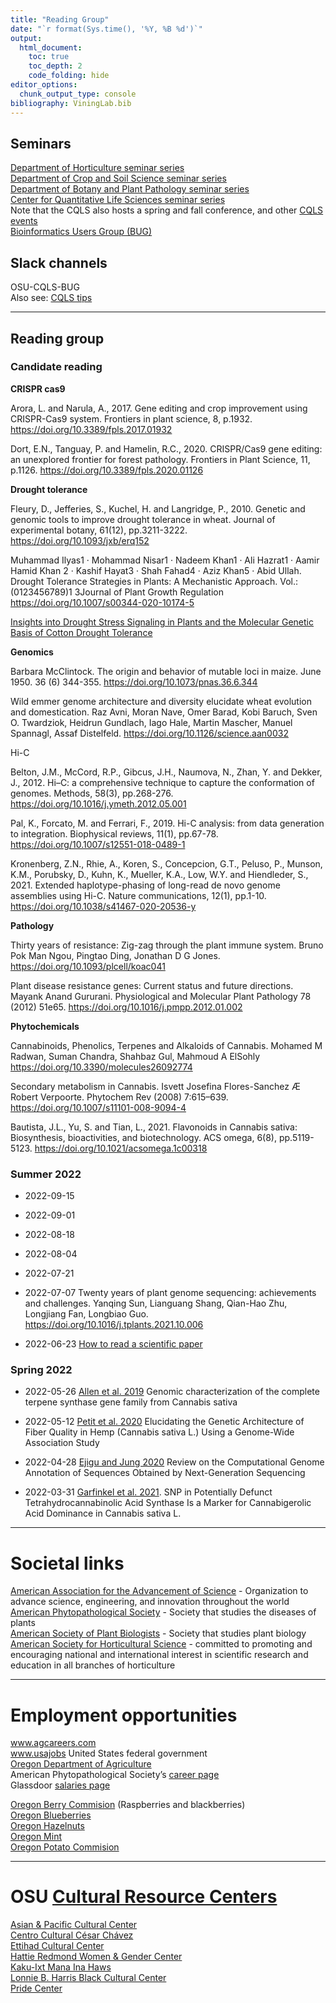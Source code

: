 ```yaml
---
title: "Reading Group"
date: "`r format(Sys.time(), '%Y, %B %d')`"
output:
  html_document:
    toc: true
    toc_depth: 2
    code_folding: hide
editor_options: 
  chunk_output_type: console
bibliography: ViningLab.bib
---
```



## Seminars


[Department of Horticulture seminar series](https://horticulture.oregonstate.edu/horticulture-0)    
[Department of Crop and Soil Science seminar series](https://cropandsoil.oregonstate.edu/department-of-crop-and-soil-science/lectures)    
[Department of Botany and Plant Pathology seminar series](https://bpp.oregonstate.edu/bpp/about/seminars)    
[Center for Quantitative Life Sciences seminar series](https://cqls.oregonstate.edu/cqls-seminar-series)    
Note that the CQLS also hosts a spring and fall conference, and other [CQLS events](https://cqls.oregonstate.edu/events)    
[Bioinformatics Users Group (BUG)](https://cqls.oregonstate.edu/training/bioinformatics-users-group-bug)   


## Slack channels

OSU-CQLS-BUG    
Also see: [CQLS tips](https://software.cqls.oregonstate.edu/tips/posts/)



---


## Reading group



### Candidate reading

**CRISPR cas9**

Arora, L. and Narula, A., 2017. Gene editing and crop improvement using CRISPR-Cas9 system. Frontiers in plant science, 8, p.1932. <https://doi.org/10.3389/fpls.2017.01932>

Dort, E.N., Tanguay, P. and Hamelin, R.C., 2020. CRISPR/Cas9 gene editing: an unexplored frontier for forest pathology. Frontiers in Plant Science, 11, p.1126. <https://doi.org/10.3389/fpls.2020.01126>




**Drought tolerance**

Fleury, D., Jefferies, S., Kuchel, H. and Langridge, P., 2010. Genetic and genomic tools to improve drought tolerance in wheat. Journal of experimental botany, 61(12), pp.3211-3222. <https://doi.org/10.1093/jxb/erq152>

Muhammad Ilyas1 · Mohammad Nisar1 · Nadeem Khan1 · Ali Hazrat1 · Aamir Hamid Khan 2 · Kashif Hayat3 · Shah Fahad4 · Aziz Khan5 · Abid Ullah. Drought Tolerance Strategies in Plants: A Mechanistic Approach. Vol.:(0123456789)1 3Journal of Plant Growth Regulation [https://doi.org/10.1007/s00344-020-10174-5](https://doi.org/10.1007/s00344-020-10174-5)

[Insights into Drought Stress Signaling in Plants and
the Molecular Genetic Basis of Cotton
Drought Tolerance](https://mdpi-res.com/d_attachment/cells/cells-09-00105/article_deploy/cells-09-00105-v2.pdf?version=1579343178)


**Genomics**

Barbara McClintock. The origin and behavior of mutable loci in maize. June 1950. 36 (6) 344-355. [https://doi.org/10.1073/pnas.36.6.344](https://doi.org/10.1073/pnas.36.6.344)


Wild emmer genome architecture and diversity elucidate wheat evolution and domestication. Raz Avni, Moran Nave, Omer Barad, Kobi Baruch, Sven O. Twardziok, Heidrun Gundlach, Iago Hale, Martin Mascher, Manuel Spannagl, Assaf Distelfeld.
<https://doi.org/10.1126/science.aan0032>




Hi-C

Belton, J.M., McCord, R.P., Gibcus, J.H., Naumova, N., Zhan, Y. and Dekker, J., 2012. Hi–C: a comprehensive technique to capture the conformation of genomes. Methods, 58(3), pp.268-276. <https://doi.org/10.1016/j.ymeth.2012.05.001>

Pal, K., Forcato, M. and Ferrari, F., 2019. Hi-C analysis: from data generation to integration. Biophysical reviews, 11(1), pp.67-78. <https://doi.org/10.1007/s12551-018-0489-1>

Kronenberg, Z.N., Rhie, A., Koren, S., Concepcion, G.T., Peluso, P., Munson, K.M., Porubsky, D., Kuhn, K., Mueller, K.A., Low, W.Y. and Hiendleder, S., 2021. Extended haplotype-phasing of long-read de novo genome assemblies using Hi-C. Nature communications, 12(1), pp.1-10.
<https://doi.org/10.1038/s41467-020-20536-y>




**Pathology**

Thirty years of resistance: Zig-zag through the plant immune system. Bruno Pok Man Ngou, Pingtao Ding, Jonathan D G Jones. <https://doi.org/10.1093/plcell/koac041>

Plant disease resistance genes: Current status and future directions. Mayank Anand Gururani. Physiological and Molecular Plant Pathology 78 (2012) 51e65. <https://doi.org/10.1016/j.pmpp.2012.01.002>


**Phytochemicals**

Cannabinoids, Phenolics, Terpenes and Alkaloids of Cannabis. Mohamed M Radwan, Suman Chandra, Shahbaz Gul, Mahmoud A ElSohly <https://doi.org/10.3390/molecules26092774>

Secondary metabolism in Cannabis. Isvett Josefina Flores-Sanchez Æ Robert Verpoorte. Phytochem Rev (2008) 7:615–639. <https://doi.org/10.1007/s11101-008-9094-4>


Bautista, J.L., Yu, S. and Tian, L., 2021. Flavonoids in Cannabis sativa: Biosynthesis, bioactivities, and biotechnology. ACS omega, 6(8), pp.5119-5123. <https://doi.org/10.1021/acsomega.1c00318>





### Summer 2022






- 2022-09-15


- 2022-09-01


- 2022-08-18


- 2022-08-04


- 2022-07-21

- 2022-07-07 Twenty years of plant genome sequencing: achievements and challenges. Yanqing Sun, Lianguang Shang, Qian-Hao Zhu, Longjiang Fan, Longbiao Guo.
<https://doi.org/10.1016/j.tplants.2021.10.006>


- 2022-06-23 [How to read a scientific paper](https://www.science.org/content/article/how-seriously-read-scientific-paper)



### Spring 2022    

- 2022-05-26 [Allen et al. 2019](https://doi.org/10.1371/journal.pone.0222363) Genomic characterization of the complete terpene synthase gene family from Cannabis sativa


- 2022-05-12 [Petit et al. 2020](https://doi.org/10.3389/fgene.2020.566314) Elucidating the Genetic Architecture of Fiber Quality in Hemp (Cannabis sativa L.) Using a Genome-Wide Association Study


- 2022-04-28 [Ejigu and Jung 2020](https://www.ncbi.nlm.nih.gov/pmc/articles/PMC7565776/) Review on the Computational Genome Annotation of Sequences Obtained by Next-Generation Sequencing


- 2022-03-31 [Garfinkel et al. 2021](https://doi.org/10.3390/genes12020228). 
SNP in Potentially Defunct Tetrahydrocannabinolic Acid Synthase Is a Marker for Cannabigerolic Acid Dominance in Cannabis sativa L. 


---


# Societal links


[American Association for the Advancement of Science](https://www.aaas.org/) - Organization to advance science, engineering, and innovation throughout the world    
[American Phytopathological Society](https://www.apsnet.org) - Society that studies the diseases of plants    
[American Society of Plant Biologists](https://aspb.org/) - Society that studies plant biology     
[American Society for Horticultural Science](https://ashs.org/) - committed to promoting and encouraging national and international interest in scientific research and education in all branches of horticulture   


---

# Employment opportunities

[www.agcareers.com](https://www.agcareers.com/)    
[www.usajobs](https://www.usajobs.gov/) United States federal government    
[Oregon Department of Agriculture](https://oregon.wd5.myworkdayjobs.com/SOR_External_Career_Site)    
American Phytopathological Society's [career page](https://www.apsnet.org/careers/Pages/default.aspx)    
Glassdoor [salaries page](https://www.glassdoor.com/Salaries/index.htm)    

[Oregon Berry Commision](https://oregon-berries.com/) (Raspberries and blackberries)    
[Oregon Blueberries](https://www.oregonblueberry.com/)    
[Oregon Hazelnuts](https://oregonhazelnuts.org/)    
[Oregon Mint](https://www.oregonmint.org/)    
[Oregon Potato Commision](https://www.oregonspuds.com/)    



---

# OSU [Cultural Resource Centers](https://dce.oregonstate.edu/cultural-resource-centers)


[Asian & Pacific Cultural Center](https://dce.oregonstate.edu/apcc)    
[Centro Cultural César Chávez](https://dce.oregonstate.edu/cccc)    
[Ettihad Cultural Center](https://dce.oregonstate.edu/ecc)    
[Hattie Redmond Women & Gender Center](https://dce.oregonstate.edu/wgc)    
[Kaku-Ixt Mana Ina Haws](https://dce.oregonstate.edu/inahaws)    
[Lonnie B. Harris Black Cultural Center](https://dce.oregonstate.edu/bcc)    
[Pride Center](https://dce.oregonstate.edu/pc)    










